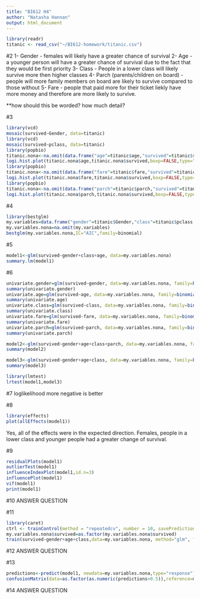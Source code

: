 ```yaml
---
title: "BI612 H4"
author: "Natasha Hannan"
output: html_document
---
```


```r
library(readr)
titanic <- read_csv("~/BI612-homework/titanic.csv")
```

#2 
1- Gender - females will likely have a greater chance of survival
2- Age - a younger person will have a greater chance of survival due to the fact that they would be first priority 
3- Class - People in a lower class will likely survive more then higher classes
4- Parch (parents/children on board) - people will more family members on board are likely to survive compared to those without
5- Fare - people that paid more for their ticket liekly have more money and therefore are more likely to survive. 

**how should this be worded? how much detail?

#3 
```r
library(vcd)
mosaic(survived~Gender, data=titanic)
library(vcd)
mosaic(survived~pclass, data=titanic)
library(popbio)
titanic.nona<-na.omit(data.frame("age"=titanic$age,"survived"=titanic$survived))
logi.hist.plot(titanic.nona$age,titanic.nona$survived,boxp=FALSE,type="hist",col="gray", xlabel="Age")
library(popbio)
titanic.nona<-na.omit(data.frame("fare"=titanic$fare,"survived"=titanic$survived))
logi.hist.plot(titanic.nona$fare,titanic.nona$survived,boxp=FALSE,type="hist",col="gray", xlabel="Fare")
library(popbio)
titanic.nona<-na.omit(data.frame("parch"=titanic$parch,"survived"=titanic$survived))
logi.hist.plot(titanic.nona$parch,titanic.nona$survived,boxp=FALSE,type="hist",col="gray", xlabel="Number of parents/children on board")
```

#4 
```r
library(bestglm)
my.variables=data.frame("gender"=titanic$Gender,"class"=titanic$pclass,"age"=titanic$age,"fare"=titanic$fare,"parch"=titanic$parch,"survived"=titanic$survived)
my.variables.nona=na.omit(my.variables)
bestglm(my.variables.nona,IC="AIC",family=binomial)
```

#5
```r
model1<-glm(survived~gender+class+age, data=my.variables.nona)
summary.lm(model1)
```
#6
```r
univariate.gender=glm(survived~gender, data=my.variables.nona, family=binomial(link="logit"))
summary(univariate.gender)
univariate.age=glm(survived~age, data=my.variables.nona, family=binomial(link="logit"))
summary(univariate.age)
univariate.class=glm(survived~class, data=my.variables.nona, family=binomial(link="logit"))
summary(univariate.class)
univariate.fare=glm(survived~fare, data=my.variables.nona, family=binomial(link="logit"))
summary(univariate.fare)
univariate.parch=glm(survived~parch, data=my.variables.nona, family=binomial(link="logit"))
summary(univariate.parch)
```

```r
model2<-glm(survived~gender+age+class+parch, data=my.variables.nona, family=binomial(link="logit"))
summary(model2)
```


```r
model3<-glm(survived~gender+age+class, data=my.variables.nona, family=binomial(link="logit"))
summary(model3)
```
```r
library(lmtest)
lrtest(model1,model3)
```

#7 loglikelihood more negative is better

#8
```r
library(effects)
plot(allEffects(model1))
```
Yes, all of the effects were in the expected direction. Females, people in a lower class and younger people had a greater change of survival.

#9
```r
residualPlots(model1)
outlierTest(model1)
influenceIndexPlot(model1,id.n=3)
influencePlot(model1)
vif(model1)
print(model1)
```

#10 ANSWER QUESTION

#11
```r
library(caret)
ctrl <- trainControl(method = "repeatedcv", number = 10, savePredictions = TRUE)
my.variables.nona$survived=as.factor(my.variables.nona$survived)
train(survived~gender+age+class,data=my.variables.nona, method="glm", family=binomial(link='logit'),trControl = ctrl, tuneLength = 5)
```

#12 ANSWER QUESTION


#13
```r
predictions<-predict(model1, newdata=my.variables.nona,type="response")
confusionMatrix(data=as.factor(as.numeric(predictions>0.5)),reference=my.variables.nona$survived)
```

#14 ANSWER QUESTION
